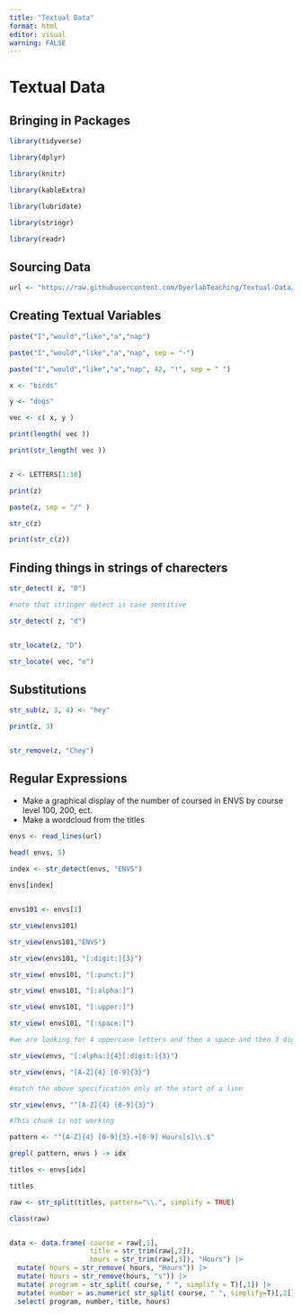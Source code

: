 ```yaml
---
title: "Textual Data"
format: html
editor: visual
warning: FALSE
---
```


# Textual Data 

## Bringing in Packages

```r
library(tidyverse)

library(dplyr)

library(knitr)

library(kableExtra)

library(lubridate)

library(stringr)

library(readr)
```

## Sourcing Data 

```r

url <- "https://raw.githubusercontent.com/DyerlabTeaching/Textual-Data/refs/heads/main/data/ENVSclasses.txt?token=GHSAT0AAAAAACWO27UIA46V72P7DBZEP5EKZYZFFXQ"

```

## Creating Textual Variables

```r

paste("I","would","like","a","nap")

paste("I","would","like","a","nap", sep = "-")

paste("I","would","like","a","nap", 42, "!", sep = " ")

x <- "birds"

y <- "dogs"

vec <- c( x, y )

print(length( vec ))

print(str_length( vec ))


z <- LETTERS[1:10]

print(z)

paste(z, sep = "/" )

str_c(z)

print(str_c(z))

```


## Finding things in strings of charecters

```r

str_detect( z, "D")

#note that stringer detect is case sensitive

str_detect( z, "d")


str_locate(z, "D")

str_locate( vec, "o")


```
## Substitutions

```r

str_sub(z, 3, 4) <- "hey"

print(z, 3)


str_remove(z, "Chey")


```
## Regular Expressions

  - Make a graphical display of the number of coursed in ENVS by course level 100, 200, ect.
  - Make a wordcloud from the titles
```r

envs <- read_lines(url)

head( envs, 5)
 
index <- str_detect(envs, "ENVS")

envs[index]


envs101 <- envs[1]

str_view(envs101)

str_view(envs101,"ENVS")

str_view(envs101, "[:digit:]{3}")

str_view( envs101, "[:punct:]")

str_view( envs101, "[:alpha:]")

str_view( envs101, "[:upper:]")

str_view( envs101, "[:space:]")

#we are looking for 4 uppercase letters and then a space and then 3 digits

str_view(envs, "[:alpha:]{4}[:digit:]{3}")

str_view(envs, "[A-Z]{4} [0-9]{3}")

#match the above specification only at the start of a line

str_view(envs, "^[A-Z]{4} [0-9]{3}")


```
```r
#This chunk is not working

pattern <- "^[A-Z]{4} [0-9]{3}.+[0-9] Hours[s]\\.$" 

grepl( pattern, envs ) -> idx

titles <- envs[idx]

titles


```
```r

raw <- str_split(titles, pattern="\\.", simplify = TRUE)

class(raw)


data <- data.frame( course = raw[,1],
                    title = str_trim(raw[,2]),
                    hours = str_trim(raw[,3]), "Hours") |>
  mutate( hours = str_remove( hours, "Hours")) |>
  mutate( hours = str_remove(hours, "s")) |>
  mutate( program = str_split( course, " ", simplify = T)[,1]) |>
  mutate( number = as.numeric( str_split( course, " ", simplify=T)[,2])) |>
  select( program, number, title, hours)
            
            

```
